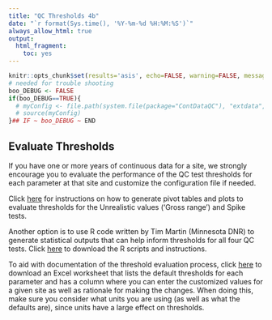 ```yaml
---
title: "QC Thresholds 4b"
date: "`r format(Sys.time(), '%Y-%m-%d %H:%M:%S')`"
always_allow_html: true
output:
  html_fragment:
    toc: yes
---
```


```r
knitr::opts_chunk$set(results='asis', echo=FALSE, warning=FALSE, message = FALSE)
# needed for trouble shooting
boo_DEBUG <- FALSE
if(boo_DEBUG==TRUE){
  # myConfig <- file.path(system.file(package="ContDataQC"), "extdata", "config.ORIG.R")
  # source(myConfig)
}## IF ~ boo_DEBUG ~ END
```

## Evaluate Thresholds

If you have one or more years of continuous data for a site, we strongly 
encourage you to evaluate the performance of the QC test thresholds for each 
parameter at that site and customize the configuration file if needed.

Click [here](EvaluateThresholds.zip) for instructions on how to generate pivot 
tables and plots to evaluate thresholds for the Unrealistic values ('Gross 
range') and Spike tests. 

Another option is to use R code written by Tim Martin (Minnesota DNR) to 
generate statistical outputs that can help inform thresholds for all four QC 
tests. Click [here](TimMartin_R_ThresholdEval.zip) to download the R scripts and
instructions. 

To aid with documentation of the threshold evaluation process, click [here](ThresholdsCheckWorksheet_20220826.xlsx) to download an Excel worksheet 
that lists the default thresholds for each parameter and has a column where you 
can enter the customized values for a given site as well as rationale for making
the changes.  When doing this, make sure you consider what units you are using 
(as well as what the defaults are), since units have a large effect on 
thresholds.
